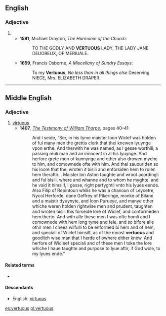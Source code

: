 ==English==

===Adjective===
{{en-adj}}

# {{obsolete spelling of|virtuous}}
#* '''1591''', Michael Drayton, ''The Harmonie of the Church'': 
#*: TO THE GODLY AND '''VERTUOUS''' LADY, THE LADY JANE DEUOREUX, OF MERIUALE.
#* '''1659''', Francis Osborne, ''A Miscellany of Sundry Essays'':
#*: To my '''Vertuous''', ''No less than in all things else'' Deserving NIECE, Mrs. ELIZABETH DRAPER.

----

==Middle English==
<!--this Middle English entry was created using Template:new enm entry-->
===Adjective===
{{head|enm|adjective}}

# [[virtuous]]
#* '''1407''', ''[[w:The Testimony of William Thorpe|The Testimony of William Thorpe]]'', pages 40–41
#*: And I seide, “Ser, in his tyme maister Ioon Wiclef was holden of ful many men the grettis clerk that thei knewen lyuynge vpon erthe. And therwith he was named, as I gesse worthili, a passing reuli man and an innocent in al his lyuynge. And herfore grete men of kunnynge and other also drowen myche to him, and comownede ofte with him. And thei sauouriden so his loore that thei wroten it bisili and enforsiden hem to rulen hem theraftir… Maister Ion Aston taughte and wroot acordingli and ful bisili, where and whanne and to whom he myghte, and he vsid it himsilf, I gesse, right perfyghtli vnto his lyues eende. Also Filip of Repintoun whilis he was a chanoun of Leycetre, Nycol Herforde, dane Geffrey of Pikeringe, monke of Biland and a maistir dyuynyte, and Ioon Purueye, and manye other whiche weren holden rightwise men and prudent, taughten and wroten bisili this forseide lore of Wiclef, and conformeden hem therto. And with alle these men I was ofte homli and I comownede with hem long tyme and fele, and so bifore alle othir men I chees wilfulli to be enformed bi hem and of hem, and speciali of Wiclef himsilf, as of the moost '''vertuous''' and goodlich wise man that I herde of owhere either knew. And herfore of Wicleef speciali and of these men I toke the lore whiche I haue taughte and purpose to lyue aftir, if God wole, to my lyues ende.”

====Related terms====
* {{l|enm|vertue}}

====Descendants====
* English: [[virtuous]]

[[es:vertuous]]
[[pl:vertuous]]